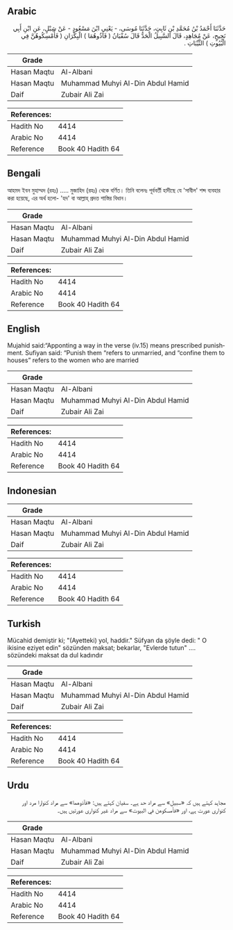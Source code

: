 ## Arabic


<div dir="rtl" lang="ar" style={{fontSize:'larger',backgroundColor:'#f8f9fa',padding:20}}>
حَدَّثَنَا أَحْمَدُ بْنُ مُحَمَّدِ بْنِ ثَابِتٍ، حَدَّثَنَا مُوسَى، - يَعْنِي ابْنَ مَسْعُودٍ - عَنْ شِبْلٍ، عَنِ ابْنِ أَبِي نَجِيحٍ، عَنْ مُجَاهِدٍ، قَالَ السَّبِيلُ الْحَدُّ قَالَ سُفْيَانُ ‏(‏ فَآذُوهُمَا ‏)‏ الْبِكْرَانِ ‏(‏ فَأَمْسِكُوهُنَّ فِي الْبُيُوتِ ‏)‏ الثَّيِّبَاتِ ‏.‏
</div>
<div style={{backgroundColor:'#f8f9fa',padding:20, marginBottom: 10}}><table> <thead> <tr> <th>Grade</th> <th></th> </tr> </thead> <tbody> <tr><td>Hasan Maqtu</td><td>Al-Albani</td></tr><tr><td>Hasan Maqtu</td><td>Muhammad Muhyi Al-Din Abdul Hamid</td></tr><tr><td>Daif</td><td>Zubair Ali Zai</td></tr></tbody></table><table> <thead> <tr> <th>References:</th> <th></th> </tr> </thead> <tbody><tr><td>Hadith No</td><td>4414</td></tr><tr><td>Arabic No</td><td>4414</td></tr><tr><td>Reference</td><td>Book 40 Hadith 64</td></tr></tbody></table></div>

## Bengali


<div dir="ltr" lang="bn" style={{fontSize:'larger',backgroundColor:'#f8f9fa',padding:20}}>
আহমদ ইবন মুহাম্মদ (রহঃ) ..... মুজাহিদ (রহঃ) থেকে বর্ণিত। তিনি বলেনঃ পূর্ববর্তী হাদীছে যে 'সাবীল' শব্দ ব্যবহার করা হয়েছে, এর অর্থ হলো- 'হদ' বা আল্লাহ্‌ প্রদত্ত শাস্তির বিধান।
</div>
<div style={{backgroundColor:'#f8f9fa',padding:20, marginBottom: 10}}><table> <thead> <tr> <th>Grade</th> <th></th> </tr> </thead> <tbody> <tr><td>Hasan Maqtu</td><td>Al-Albani</td></tr><tr><td>Hasan Maqtu</td><td>Muhammad Muhyi Al-Din Abdul Hamid</td></tr><tr><td>Daif</td><td>Zubair Ali Zai</td></tr></tbody></table><table> <thead> <tr> <th>References:</th> <th></th> </tr> </thead> <tbody><tr><td>Hadith No</td><td>4414</td></tr><tr><td>Arabic No</td><td>4414</td></tr><tr><td>Reference</td><td>Book 40 Hadith 64</td></tr></tbody></table></div>

## English


<div dir="ltr" lang="en" style={{fontSize:'larger',backgroundColor:'#f8f9fa',padding:20}}>
Mujahid said:“Apponting a way in the verse (iv.15) means prescribed punishment. Sufiyan said: “Punish them “refers to unmarried, and “confine them to houses” refers to the women who are married
</div>
<div style={{backgroundColor:'#f8f9fa',padding:20, marginBottom: 10}}><table> <thead> <tr> <th>Grade</th> <th></th> </tr> </thead> <tbody> <tr><td>Hasan Maqtu</td><td>Al-Albani</td></tr><tr><td>Hasan Maqtu</td><td>Muhammad Muhyi Al-Din Abdul Hamid</td></tr><tr><td>Daif</td><td>Zubair Ali Zai</td></tr></tbody></table><table> <thead> <tr> <th>References:</th> <th></th> </tr> </thead> <tbody><tr><td>Hadith No</td><td>4414</td></tr><tr><td>Arabic No</td><td>4414</td></tr><tr><td>Reference</td><td>Book 40 Hadith 64</td></tr></tbody></table></div>

## Indonesian


<div dir="ltr" lang="id" style={{fontSize:'larger',backgroundColor:'#f8f9fa',padding:20}}>

</div>
<div style={{backgroundColor:'#f8f9fa',padding:20, marginBottom: 10}}><table> <thead> <tr> <th>Grade</th> <th></th> </tr> </thead> <tbody> <tr><td>Hasan Maqtu</td><td>Al-Albani</td></tr><tr><td>Hasan Maqtu</td><td>Muhammad Muhyi Al-Din Abdul Hamid</td></tr><tr><td>Daif</td><td>Zubair Ali Zai</td></tr></tbody></table><table> <thead> <tr> <th>References:</th> <th></th> </tr> </thead> <tbody><tr><td>Hadith No</td><td>4414</td></tr><tr><td>Arabic No</td><td>4414</td></tr><tr><td>Reference</td><td>Book 40 Hadith 64</td></tr></tbody></table></div>

## Turkish


<div dir="ltr" lang="tr" style={{fontSize:'larger',backgroundColor:'#f8f9fa',padding:20}}>
Mücahid demiştir ki; "(Ayetteki) yol, haddir." Süfyan da şöyle dedi: " O ikisine eziyet edin" sözünden maksat; bekarlar, "Evlerde tutun" .... sözündeki maksat da dul kadındır
</div>
<div style={{backgroundColor:'#f8f9fa',padding:20, marginBottom: 10}}><table> <thead> <tr> <th>Grade</th> <th></th> </tr> </thead> <tbody> <tr><td>Hasan Maqtu</td><td>Al-Albani</td></tr><tr><td>Hasan Maqtu</td><td>Muhammad Muhyi Al-Din Abdul Hamid</td></tr><tr><td>Daif</td><td>Zubair Ali Zai</td></tr></tbody></table><table> <thead> <tr> <th>References:</th> <th></th> </tr> </thead> <tbody><tr><td>Hadith No</td><td>4414</td></tr><tr><td>Arabic No</td><td>4414</td></tr><tr><td>Reference</td><td>Book 40 Hadith 64</td></tr></tbody></table></div>

## Urdu


<div dir="rtl" lang="ur" style={{fontSize:'larger',backgroundColor:'#f8f9fa',padding:20}}>
مجاہد کہتے ہیں کہ «سبیل» سے مراد حد ہے۔ سفیان کہتے ہیں: «فآذوهما» سے مراد کنوارا مرد اور کنواری عورت ہے، اور «فأمسكوهن في البيوت» سے مراد غیر کنواری عورتیں ہیں۔
</div>
<div style={{backgroundColor:'#f8f9fa',padding:20, marginBottom: 10}}><table> <thead> <tr> <th>Grade</th> <th></th> </tr> </thead> <tbody> <tr><td>Hasan Maqtu</td><td>Al-Albani</td></tr><tr><td>Hasan Maqtu</td><td>Muhammad Muhyi Al-Din Abdul Hamid</td></tr><tr><td>Daif</td><td>Zubair Ali Zai</td></tr></tbody></table><table> <thead> <tr> <th>References:</th> <th></th> </tr> </thead> <tbody><tr><td>Hadith No</td><td>4414</td></tr><tr><td>Arabic No</td><td>4414</td></tr><tr><td>Reference</td><td>Book 40 Hadith 64</td></tr></tbody></table></div>